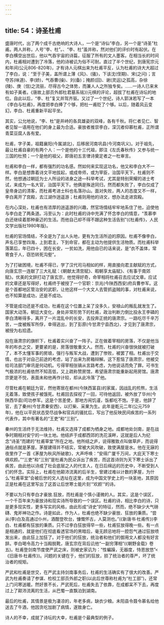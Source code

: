 ```yaml
---
---
---
```

title: 54：诗圣杜甫
---



盛唐时代，出了两个成千古绝响的大诗人，一个是“诗仙”李白，另一个是“诗圣”杜甫。两人并称，人号’‘李、杜”。、“李、杜”虽并称，然对他们的评价时有起伏。在李白横空出世后，他以气吞宇宙的诗篇，征服了所有的文人墨客。在相当长的时间内，杜甫相对遭到了冷落，他的诗被讥为俗不可耐。直过了半个世纪，到唐宪宗元和年间(公元806-820年)，才有诗人元棋出来为杜甫平反，认为杜甫的诗大大超过了李白，说：“至于子美，盖所谓上薄《风》、(骚》，下该沈(侄期)、宋(之问)；言夺苏(味道)、李(娇)，气吞曹(操)、刘(备)；掩颜(回)、谢(灵运)之孤高，杂徐(陵)、庚〔信)之流丽，尽得古今之体势，而兼人人之所独专矣。......一诗人已来末有如子美者。《唐故上部员外郎杜君墓系铭》)元棋的评论，超拔了杜甫在诗坛的地位。自此以后，“李、杜”复又并驾齐驱。又过了一个世纪，诗人郭沫若写了一本《李白与杜甫》，再度把李白捧了个够，把杜一甫贬了个够。以后，随着风云变幻，李白、杜甫重新平起平坐。

其实，公允地说，“李、杜”是并峙的各具雄姿的双峰，各有千秋。将仁者见仁、智者见智一语用在他们的身上最为合适。豪放者推崇李白，深沉者仰慕杜甫，正所谓青菜豆腐人各有爱。

杜甫，字子美，祖籍襄阳(今属湖北)，后移居河南巩县(今河南巩义)。对于祖先，最让杜甫自豪的有两个人：一个是他的十三代祖，即注《左氏春秋传》又参与统一三国的杜预；一个是他的祖父，即唐初五言律诗奠定者之一杜审言。

杜甫和李白一样，都有强烈的功名感。然如何来实现这功名，他又和李白大不一样。李白是想靠着诗文平地拔起，或成帝师，或为宰臣，治国平天下。杜甫则不然，他想通过朝廷为士人所设的进身之途—科举考试，尤其是特别荣耀的进士考试，来成为一名大官，治国平天下。他俩是殊途同归，然而都失败了，李白仅成了皇帝身边的清客，而杜甫考进士科也名落孙山。面对失败，两人的态度又不一样，李白离开了宫殿，去江湖作逍遥游；杜甫则用他的诗文，想办法走进宫殿。

在内心深处，杜甫也有浓厚的逍遥游的兴趣，然官场情结牢牢地系住了他，迫使他与李白走了两条道。冯至认为：此时杜甫的诗中充满了怀念李白的情意，“羡慕李白还继续着那种豪迈的生活。而他自己却不得不跟这种生活告别”(《杜甫传》，人民文学出版社1980年版)。

杜甫的官场情结，不全是为了出人头地，更有为生活所迫的原因。杜甫不像李白，声名已享誉四海，上到君主，下到命官，都在主动为他提供生活物质。而杜甫科举落第后，年已四十，困在长安，一贫如洗，用他自已的话来说，是“衣不盖体，常寄食于人，窃恐转死沟壑”。

为了打破困境，杜甫不得已，学了汉代司马相如的样，用直接向君主献赋的方式，向唐玄宗一连献了三大礼赋：《朝献太清宫赋》、暇朝享太庙赋》、《有事于南郊赋》。优美的文辞打动了唐玄宗，他觉得好奇，命宰相将杜甫召去应试文章。应试的文章还是写得好，杜甫终于被授了一个官职：京兆(今陕西西安)府兵曹参军。这是个首都地区管治安的武职，让他这样一个大文人去管抓盗贼的事，对杜甫来说，也不知算是成功，还是不成功。

不管是成功还是不成功，杜甫在这个位置上呆了没多久，安禄山的叛乱就发生了。国家大动荡，朝廷大变化，身处非常形势下的杜甫，政治判断力倒比投永王李磷的李白清晰得多，离开了一片混乱中的长安，去投奔正统的唐肃宗。一路吃尽千辛万苦，一度被叛军所俘，幸得逃出，到了彭原(今甘肃宁县西北)，才见到了唐肃宗，被授为右拾遗。

投在唐肃宗的旗帜下，杜甫着实兴奋了一阵子。正在做着宰相的房落，不仅是他当年的布衣之交，更要紧的是，房落很敬重文人。然而，杜甫的兴奋很快就被打破了，本不太懂军事的房琅，强行与叛军大战，遭到了惨败，被罢了相。杜甫出于交情，也出于对自己前途的考虑，站了出来为房箱辩解。这下惹恼了唐肃宗，他被交给司法部门审讯是何动机。亏得宰相张镐从言路考虑，为他说话而免了罪。可书生气极浓的杜甫依然不知高低，又上疏称赞房馆，希望唐肃宗能重新起用房馆。唐肃宗更是不悦，表面未和他再作计较，却从此冷落’了他。

尽管杜甫在朝廷为官，然他寄居在都州(今陕西富县)的家属，因战乱的煎熬，生活无着落，致使孩子被饿死。杜甫回去探视了一回，可待他返回，被外放了华州(今陕西华县)司功参军。这是个苦差使，那地方闹饥谨，饭都吃不饱。于是，他辞了官，去了秦州(今甘肃秦安西)，以打柴、采果为生。此年是乾元二年(公元759年)，他在以平民状态受尽战争和官兵的骚扰后，写出了他反映民间疾苦的一系列代表作，其中有著名的“王吏”和“三别”。

秦州的生活终于无法维持，杜甫又选择了成都为栖身之地。成都地处剑南，是在战争时期相对安宁的一块土地。他结庐于成都西郊的洗花溪畔，这就是后人为纪念“诗圣”而建的“杜甫草堂”所在之地。他所结之庐，说得雅致点叫做草庐，而说得通俗点就是茅屋。茅屋建得并不结实，常被大风吹破，致使满屋是水。他在无寐的夜里作了一首《茅屋为秋风所破歌》，大声呼唤：“安得广厦千万间，大庇天下寒士俱欢颜。”“三吏”和“三别”是杜甫为民众诉出了疾苦，而这首诗则为天下寒士诉出了疾苦，由此他以诗成了社会底层之人的代言人，在日后绵远的历史中，不断受到人们的怀念。实际上，杜甫在他颠沛流离的后半生，曾建过难以计数的茅屋，为什么“杜甫草堂”会被后世的文人选址在这里，成为中国文学史上的一块圣地，其原因正是杜甫在这里写出了这首让后世寒士能片刻‘“欢颜’“的诗。

不要以为只有李白才豪放.狂放，而杜甫是个慎小谨微的人。其实，这是个误区，一个千百年来为豪放诗和现实诗所导致的一个误区。杜甫的诗，相比李白的诗，只是更多现实性，更多写实的风格，由此形成“诗史”的特征，然而，绝不缺少大气磅礴、鬼斧神功之作。诗是如此，作为人，杜甫也绝不缺少豪放、狂放的秉质。“尝从(李)白及高通过仆州，酒酣登吹台，慷慨怀古，人莫测也。”(《新唐书·杜甫传》)李白、杜甫都有狂放的秉质。只不过李白狂放得早一些，杜甫狂放得晚一些。有一点是相通的，就是他们在彻底看透官场的黑暗后，毫无顾忌地将一腔怨气通过狂放喷发出来，由此狂上加狂了。对于他们的狂放，统治者和他们的御用文人都没有好言辞。李白喝令高力十当殿脱靴，唐玄宗在背后讥他“一副穷薄相”(《朝野金载》卷五)。杜甫登剑南节度使严武之床，则被史家讥为：“性蝙躁，无器度，恃恩放悠”<《旧唐书·杜甫传》)。问题的关键在于，他们的狂放，损了统治者的尊严，坏了统治者的规矩。

严武和杜甫是世交，在严武主持剑南事务后，杜甫的生活确实有了很大的改善。严武为杜甫奏请了参谋、检校工部员外郎之职(以此后世尊称杜甫为“杜工部”)，还常上门问寒送暖。然好景不长，严武死后，杜甫失去了依靠，在成都呆不下去，再度过上了颠沛流离的生活，从巴蜀一直飘泊到湖南。

最后的杜甫，其情景是极为凄凉的，年老多病，缺衣少粮。未阳县令聂令慕名给他送去了牛酒，他因贪吃加剧了病情，遂致身亡。

诗人的不幸，成就了诗坛的大幸，杜甫是个最典型的例子。
